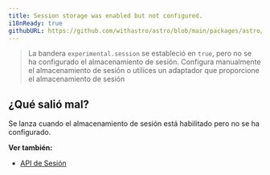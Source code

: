 ```yaml
---
title: Session storage was enabled but not configured.
i18nReady: true
githubURL: https://github.com/withastro/astro/blob/main/packages/astro/src/core/errors/errors-data.ts
---
```

> La bandera `experimental.session` se estableció en `true`, pero no se ha configurado el almacenamiento de sesión. Configura manualmente el almacenamiento de sesión o utilices un adaptador que proporcione el almacenamiento de sesión

## ¿Qué salió mal?
Se lanza cuando el almacenamiento de sesión está habilitado pero no se ha configurado.

**Ver también:**
-  [API de Sesión](/es/reference/experimental-flags/sessions/)

